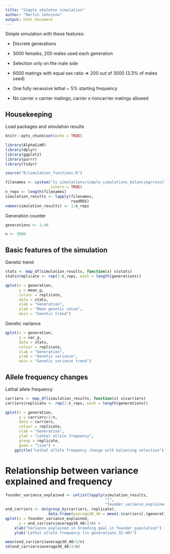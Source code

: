 ```yaml
---
title: "Simple skeleton simulation"
author: "Martin Johnsson"
output: html_document
---
```


Simple simulation with these features:

* Discrete generations

* 3000 females, 200 males used each generation

* Selection only on the male side

* 6000 matings with equal sex ratio => 200 out of 3000 (3.3% of males used)

* One fully recessive lethal ~ 5% starting frequency

* No carrier x carrier matings; carrier x noncarrier matings allowed

## Housekeeping

Load packages and simulation results

```r
knitr::opts_chunk$set(echo = TRUE)
```

```r
library(AlphaSimR)
library(dplyr)
library(ggplot2)
library(purrr)
library(tidyr)

source("R/simulation_functions.R")
```

```r
filenames <- system("ls simulations/simple_simulations_balancing/results_*.Rds",
                    intern = TRUE)
n_reps <- length(filenames)
simulation_results <- lapply(filenames,
                             readRDS)
names(simulation_results) <- 1:n_reps
```

Generation counter

```r
generations <- 1:40
```


```r
n <- 3000
```


## Basic features of the simulation

Genetic trend

```r
stats <- map_df(simulation_results, function(x) x$stats)
stats$replicate <- rep(1:n_reps, each = length(generations))

qplot(x = generation,
      y = mean_g,
      colour = replicate,
      data = stats,
      xlab = "Generation",
      ylab = "Mean genetic value",
      main = "Genetic trend")
```

Genetic variance

```r
qplot(x = generation,
      y = var_g,
      data = stats,
      colour = replicate,
      xlab = "Generation",
      ylab = "Genetic variance",
      main = "Genetic variance trend")
```

## Allele frequency changes

Lethal allele frequency

```r
carriers <- map_df(simulation_results, function(x) x$carriers)
carriers$replicate <- rep(1:n_reps, each = length(generations))

qplot(x = generation,
      y = carriers/2/n,
      data = carriers,
      colour = replicate,
      xlab = "Generation",
      ylab = "Lethal allele frequency",
      group = replicate,
      geom = "line") +
    ggtitle("Lethal allele frequency change with balancing selection")
```


# Relationship between variance explained and frequency

```r
founder_variance_explained <- unlist(lapply(simulation_results,
                                            "[",
                                            "founder_variance_explained_by_lethal"))
end_carriers <- do(group_by(carriers, replicate),
                   data.frame(average30_40 = mean(.$carriers[.$generation %in% 31:40])))
qplot(x = founder_variance_explained,
      y = end_carriers$average30_40/2/n) +
    xlab("Variance explained in breeding goal in founder population") +
    ylab("Lethal allele frequency (in generations 31-40)")
```

```r
mean(end_carriers$average30_40/2/n)
sd(end_carriers$average30_40/2/n)
```


